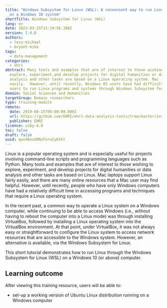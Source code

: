```yaml
---
title: "Windows Subsystem for Linux (WSL): A convenient way to run Linux tools
  on a Windows 10 system"
shortTitle: Windows Subsystem for Linux (WSL)
lang: en
date: 2023-03-15T15:19:56.390Z
version: 1.0.0
authors:
  - levy-michael
  - bryant-mike
tags:
  - data-management
categories:
  - ehri
abstract: Many tools and examples that are of interest to those wishing to
  explore, experiment,and develop projects for digital humanities or data
  analysis and other tasks are based on a Linux operating system. Mac iOS laptops support Linux fairly
  easily.  However, until recently, Windows OS users have had difficulty in accessing programs and techniques that require a Linux operating system. This short tutorial will demonstrate a simple way for most Windows 10
  users to run Linux programs and systems through Windows Subsystem for Linux (WSL).
domain: Social Sciences and Humanities
targetGroup: Domain researchers
type: training-module
remote:
  date: 2019-08-15T00:00:00.000Z
  url: https://github.com/EHRI/ehri-data-analysis-tools/tree/master/installing_linux_on_windows
  publisher: EHRI
licence: ccby-4.0
toc: false
draft: false
uuid: qas96ouVDNzFnru2yKXkl
---
```

Linux is a popular operating system and is especially useful for projects involving command-line scripts and programming languages such as Python. Many tools and examples that are of interest to those wishing to explore, experiment, and develop projects for digital humanities or data analysis and other tasks are based on Linux. Mac laptops support Linux fairly easily, and there are many online resources that a Mac user may find helpful. However, until recently, people who have only Windows computers have had a relatively difficult time in accessing programs and techniques that require a Linux operating system.

In the recent past, a common way to operate a Linux system on a Windows computer, while continuing to be able to access Windows (i.e., without having to reboot the computer into a Linux mode) was through installing VirtualBox, followed by installing a Linux operating system into the VirtualBox environment. At that point, under VirtualBox, it was not always easy or straightforward to configure the Linux system to access network resources that are accessible to the Windows system.  However, an alternative is available, via the Windows Subsystem for Linux.

This short tutorial demonstrates how to run Linux through the Windows Subsystem for Linux (WSL) on a Windows 10 (or above) computer.

## L﻿earning outcome

A﻿fter viewing this training resource, users will be able to:

- set-up a working version of Ubuntu Linux distribution running on a Windows computer

<ExternalResource title="Interested in learning more?" subtitle="Check out  Windows Subsystem for Linux (WSL): A convenient way to run Linux tools on a Windows 10 system" url="https://github.com/EHRI/ehri-data-analysis-tools/tree/master/installing_linux_on_windows#readme" />
